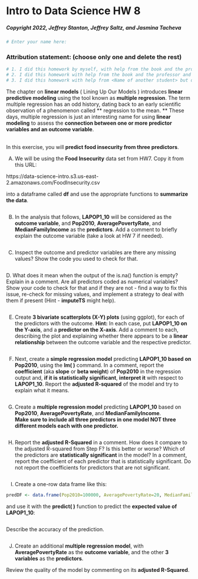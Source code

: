 
# Intro to Data Science HW 8
##### Copyright 2022, Jeffrey Stanton, Jeffrey Saltz, and Jasmina Tacheva

```r
# Enter your name here: 
```

### Attribution statement: (choose only one and delete the rest)

```r
# 1. I did this homework by myself, with help from the book and the professor.
# 2. I did this homework with help from the book and the professor and these Internet sources:
# 3. I did this homework with help from <Name of another student> but did not cut and paste any code.
```

The chapter on **linear models** ( Lining Up Our Models ) introduces **linear predictive modeling** using the tool known as **multiple regression**. The term  multiple regression  has an odd history, dating back to an early scientific observation of a phenomenon called ** regression to the mean. ** These days, multiple regression is just an interesting name for using **linear modeling** to assess the **connection between one or more predictor variables and an outcome variable**. 


<br>In this exercise, you will **predict food insecurity from three predictors**.

A.	We will be using the **Food Insecurity** data set from HW7. Copy it from this URL: 

https://data-science-intro.s3.us-east-2.amazonaws.com/FoodInsecurity.csv

 into a dataframe called **df** and use the appropriate functions to **summarize the data**. 

```r

```

B.	In the analysis that follows, **LAPOP1_10** will be considered as the **outcome variable**, and **Pop2010**, **AveragePovertyRate**, and **MedianFamilyIncome** as the **predictors**. Add a comment to briefly explain the outcome variable (take a look at HW 7 if needed).

```r

```

C.	Inspect the outcome and predictor variables  are there any missing values? Show the code you used to check for that.

```r

```

D. What does it mean when the output of the is.na() function is empty? Explain in a comment. Are all predictors coded as numerical variables? Show your code to check for that and if they are not - find a way to fix this issue, re-check for missing values, and implement a strategy to deal with them if present (Hint - **imputeTS** might help).

```r

```

E.	Create **3 bivariate scatterplots (X-Y) plots** (using ggplot), for each of the predictors with the outcome. **Hint:** In each case, put **LAPOP1_10 on the Y-axis**, and a **predictor on the X-axis**. Add a comment to each, describing the plot and explaining whether there appears to be a **linear relationship** between the outcome variable and the respective predictor.

```r

```

F.	Next, create a **simple regression model** predicting **LAPOP1_10 based on Pop2010**, using the **lm( )** command. In a comment, report the **coefficient** (aka **slope** or **beta weight**) of **Pop2010** in the regression output and, **if it is statistically significant**, **interpret it** with respect to **LAPOP1_10**. Report the **adjusted R-squared** of the model and try to explain what it means. 

```r

```

G.	Create a **multiple regression model** predicting **LAPOP1_10** based on **Pop2010**, **AveragePovertyRate**, and **MedianFamilyIncome**.<br> **Make sure to include all three predictors in one model   NOT three different models each with one predictor.**

```r

```

H.	Report the **adjusted R-Squared** in a comment.   How does it compare to the adjusted R-squared from Step F? Is this better or worse? Which of the predictors are **statistically significant** in the model? In a comment, report the coefficient of each predictor that is statistically significant. Do not report the coefficients for predictors that are not significant.

```r

```

I.	Create a one-row data frame like this: 

```r
predDF <- data.frame(Pop2010=100000, AveragePovertyRate=20, MedianFamilyIncome=65000)
```

 and use it with the **predict( )** function to predict the **expected value of LAPOP1_10**:

```r

```
 Describe the accuracy of the prediction.  

```r

```

J.	Create an additional **multiple regression model**, with **AveragePovertyRate** as the **outcome variable**, and the other **3 variables** as the **predictors**. 

Review the quality of the model by commenting on its **adjusted R-Squared**.  

```r

```


